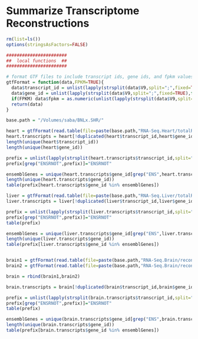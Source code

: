 Summarize Transcriptome Reconstructions
========================================================

```r
rm(list=ls())
options(stringsAsFactors=FALSE)

#######################
##  local functions  ##
#######################

# format GTF files to include transcript ids, gene ids, and fpkm values
gtfFormat = function(data,FPKM=TRUE){
  data$transcript_id = unlist(lapply(strsplit(data$V9,split=";",fixed=TRUE),function(a) gsub(" transcript_id ","",a[grep("transcript",a)]))) 
  data$gene_id = unlist(lapply(strsplit(data$V9,split=";",fixed=TRUE),function(a) gsub("gene_id ","",a[grep("gene",a)]))) 
  if(FPKM) data$fpkm = as.numeric(unlist(lapply(strsplit(data$V9,split=";",fixed=TRUE),function(a) gsub(" FPKM ","",a[grep("FPKM",a)]))))
  return(data)
}

```

```r
base.path = "/Volumes/saba/BNLx.SHR/"

heart = gtfFormat(read.table(file=paste(base.path,"RNA-Seq.Heart/totalRNA/reconstruction/reconstruct.total.heart.07Oct14.FINAL.gtf",sep=""),sep="\t",header=FALSE),FPKM=FALSE)
heart.transcripts = heart[!duplicated(heart$transcript_id,heart$gene_id),c("transcript_id","gene_id")]
length(unique(heart$transcript_id))
length(unique(heart$gene_id))

prefix = unlist(lapply(strsplit(heart.transcripts$transcript_id,split=".",fixed=TRUE),function(a) a[1]))
prefix[grep("ENSRNOT",prefix)]="ENSRNOT"

ensemblGenes = unique(heart.transcripts$gene_id[grep("ENS",heart.transcripts$transcript_id)])
length(unique(heart.transcripts$gene_id))
table(prefix[heart.transcripts$gene_id %in% ensemblGenes])

liver = gtfFormat(read.table(file=paste(base.path,"RNA-Seq.Liver/totalRNA.UCD/reconstruction/reconstruct.liver.07Oct14.FINAL.gtf",sep=""),sep="\t",header=FALSE),FPKM=FALSE)
liver.transcripts = liver[!duplicated(liver$transcript_id,liver$gene_id),c("transcript_id","gene_id")]

prefix = unlist(lapply(strsplit(liver.transcripts$transcript_id,split=".",fixed=TRUE),function(a) a[1]))
prefix[grep("ENSRNOT",prefix)]="ENSRNOT"
table(prefix)

ensemblGenes = unique(liver.transcripts$gene_id[grep("ENS",liver.transcripts$transcript_id)])
length(unique(liver.transcripts$gene_id))
table(prefix[liver.transcripts$gene_id %in% ensemblGenes])


brain1 = gtfFormat(read.table(file=paste(base.path,"RNA-Seq.Brain/reconstruction/reconstruct.brain.polya.26Feb15.gtf",sep=""),sep="\t",header=FALSE),FPKM=FALSE)
brain2 = gtfFormat(read.table(file=paste(base.path,"RNA-Seq.Brain/reconstruction/reconstruct.brain.nonpolya.26Feb15.gtf",sep=""),sep="\t",header=FALSE),FPKM=FALSE)

brain = rbind(brain1,brain2)

brain.transcripts = brain[!duplicated(brain$transcript_id,brain$gene_id),c("transcript_id","gene_id")]

prefix = unlist(lapply(strsplit(brain.transcripts$transcript_id,split=".",fixed=TRUE),function(a) a[1]))
prefix[grep("ENSRNOT",prefix)]="ENSRNOT"
table(prefix)

ensemblGenes = unique(brain.transcripts$gene_id[grep("ENS",brain.transcripts$transcript_id)])
length(unique(brain.transcripts$gene_id))
table(prefix[brain.transcripts$gene_id %in% ensemblGenes])



```

